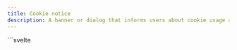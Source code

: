 ```yaml
---
title: Cookie notice
description: A banner or dialog that informs users about cookie usage and collects consent in compliance with privacy regulations.
---
```


<Tabs>
  <TabItem label="Preview">
    <CookieNoticePreview client:load />
  </TabItem>
  <TabItem label="Usage">
    ```svelte
    <script lang="ts">
        import { Button, Drawer } from "@dxdns/feflow"
        import { onMount } from "svelte"

        let isOpen = $state(false)

        function handleOpen() {
            isOpen = !isOpen
        }

        function handleClose() {
            isOpen = false
        }

        onMount(() => {
            isOpen = true
        })
    </script>

    <Button onclick={handleOpen}>Open</Button>

    <Drawer {isOpen} position="bottom" style="padding: 0;">
        <Drawer.Header style="justify-content: flex-start;">
            <strong>🍪 We use cookies</strong>
        </Drawer.Header>
        <Drawer.Content>
            <p>
                We use cookies to enhance your experience. By continuing to visit this
                site you agree to our use of cookies.
            </p>
            <div
                style="display: flex; justify-content: flex-end; gap: 0.5rem; align-items: baseline;"
            >
                <Button variant="outlined" onclick={handleClose}>Decline</Button>
                <Button>Accept</Button>
            </div>
        </Drawer.Content>
    </Drawer>
    ```
  </TabItem>
</Tabs>